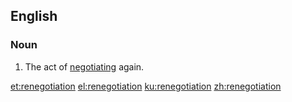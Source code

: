 ==English==

===Noun===
{{en-noun}}

# The act of [[negotiate|negotiating]] again.

[[et:renegotiation]]
[[el:renegotiation]]
[[ku:renegotiation]]
[[zh:renegotiation]]